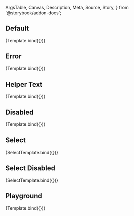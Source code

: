 <!-- @prettier -->

  ArgsTable,
  Canvas,
  Description,
  Meta,
  Source,
  Story,
} from '@storybook/addon-docs';


<Meta argTypes={argTypes} component={TextField} title="Material UI/TextField" />

<Description of={TextField} />

## Default

<Canvas>
  <Story
    name="Default"
    args={{
      label: 'Label Text Here',
      placeholder: 'Placeholder',
      type: 'text',
      value: 'Field Value',
    }}
  >
    {Template.bind({})}
  </Story>
</Canvas>

## Error

<Canvas>
  <Story
    name="Error"
    args={{
      error: true,
      label: 'Label Text Here',
      placeholder: 'Placeholder',
      type: 'text',
      value: 'Field Value',
    }}
  >
    {Template.bind({})}
  </Story>
</Canvas>

## Helper Text

<Canvas>
  <Story
    name="Helper Text"
    args={{
      helperText: 'Helper Text Here',
      label: 'Label Text Here',
      placeholder: 'Placeholder',
      type: 'text',
      value: 'Field Value',
    }}
  >
    {Template.bind({})}
  </Story>
</Canvas>

## Disabled

<Canvas>
  <Story
    name="Disabled"
    args={{
      disabled: true,
      label: 'Label Text Here',
      placeholder: 'Placeholder',
      type: 'text',
      value: 'Field Value',
    }}
  >
    {Template.bind({})}
  </Story>
</Canvas>

## Select

<Canvas>
  <Story
    name="Select"
    args={{
      label: 'Label Text Here',
      placeholder: 'Placeholder',
    }}
  >
    {SelectTemplate.bind({})}
  </Story>
</Canvas>

## Select Disabled

<Canvas>
  <Story
    name="Select Disabled"
    args={{
      disabled: true,
      label: 'Label Text Here',
      placeholder: 'Placeholder',
    }}
  >
    {SelectTemplate.bind({})}
  </Story>
</Canvas>

## Playground

<Canvas isColumn>
  <Source language="jsx" story="Playground" />
  <Story
    name="Playground"
    args={{
      disabled: false,
      error: false,
      fullWidth: false,
      helperText: '',
      label: 'Label Text Here',
      placeholder: 'Placeholder',
      type: 'text',
      value: 'Field Value',
    }}
  >
    {Template.bind({})}
  </Story>
  <ArgsTable story="Playground" />
</Canvas>
